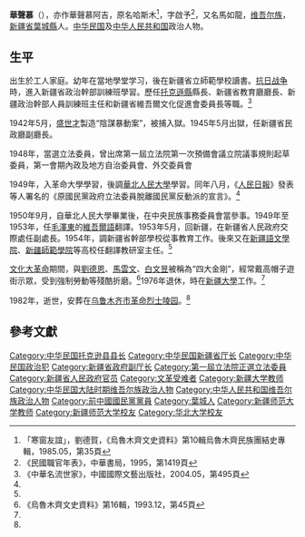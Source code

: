 {{Infobox Officeholder
|姓名=華聲慕
|圖像=File:華聲慕.jpg
|圖像大小=200px
|圖像說明=  
| 字       = 
| 號       = 
| 別名     = 
| 出生名   = 
| 出生日期 = 1909年7月18日
| 出生地點 = 
| 逝世日期 = 1982年5月20日
| 逝世地點 = 
| 死因     = 
| 墓地     = 
| 墓地座標 = 
| 籍貫     = 
| 國籍     = 
| 公民權   = 
| 政黨     = 
| 其他政黨 = 
| 身高     = 
| 配偶     = 
| 伴侶     = 
| 兒女     = 
| 父母     = 
| 親屬     = 
| 居住地   = 
| 學歷     = 迪化師範畢業
| 母校     = 
| 職業     = 
| 專業     = 
| 知名原因 = 
| 著作     = 
| 宗教信仰 = 
| 獲獎     = 
| 簽名     = 
| 腳註     = 
| past     = 
* 蒙藏委員會處長<ref>「俞濟時呈蔣中正第一屆軍人立法委員名冊及其軍校期別暨軍調局當選立委同志簡歷冊」。蔣中正總統文物全宗登錄號：002000000945A</ref>
* 立法委員
* 教育民政兩廳廳長
}}
'''華聲慕'''（{{bd|1909年|7月18日|1982年|5月20日|catIdx=華}}），亦作華聲慕阿吉，原名哈斯木<ref name="">「寒窗友誼」，劉德賀，《烏魯木齊文史資料》第10輯烏魯木齊民族團結史專輯，1985.05，第35頁</ref>，字啟予<ref>《民國職官年表》，中華書局，1995，第1419頁</ref>，又名馬如龍，[[维吾尔族|维吾尔族]]，[[新疆|新疆省]][[葉城縣|葉城縣]]人。[[中华民国|中华民国]]及[[中华人民共和国|中华人民共和国]]政治人物。

==生平==
出生於工人家庭。幼年在當地學堂学习，後在新疆省立師範學校讀書。[[抗日战争|抗日战争]]時，進入新疆省政治幹部訓練班學習。歷任[[托克遜縣|托克遜縣]]縣長、新疆省教育廳廳長、新疆政治幹部人員訓練班主任和新疆省維吾爾文化促進會委員長等職。<ref name=dai>《中華名流世家》，中國國際文藝出版社，2004.05，第495頁</ref> 

1942年5月，[[盛世才|盛世才]]製造“陰謀暴動案”，被捕入獄。1945年5月出獄，任新疆省民政廳副廳長。

1948年，當選立法委員，曾出席第一屆立法院第一次預備會議立院議事規則起草委員，第一會期內政及地方自治委員會、外交委員會 

1949年，入革命大學學習，後調[[華北人民大學|華北人民大學]]學習。同年八月，《[[人民日報|人民日報]]》發表等人署名的《原國民黨政府立法委員脫離國民黨反動派的宣言》。<ref name=dai/>

1950年9月，自華北人民大學畢業後，在中央民族事務委員會當參事。1949年至1953年，任[[毛澤東|毛澤東]]的[[維吾爾語|維吾爾語]]翻譯。1953年5月，回新疆，在新疆省人民政府交際處任副處長。1954年，調新疆省幹部學校從事教育工作。後來又在[[新疆語文學院|新疆語文學院]]、[[新疆師範學院|新疆師範學院]]等高校任翻譯教研室主任。<ref name=dai/>

[[文化大革命|文化大革命]]期間，與[[劉德恩|劉德恩]]、[[馬雲文|馬雲文]]、[[白文昱|白文昱]]被稱為“四大金剛”，經常戴高帽子遊街示眾，受到強制勞動等殘酷折磨。<ref>《烏魯木齊文史資料》第16輯，1993.12，第45頁</ref>1976年退休，時在[[新疆大學|新疆大學]]工作。<ref name=dai/>

1982年，逝世，安葬在[[乌鲁木齐市革命烈士陵园|乌鲁木齐市革命烈士陵园]]。<ref name=dai/>

== 參考文獻 ==
{{reflist}}
{{第4屆中華民國訓政時期立法委員名單}}
{{中華民國第一屆立法委員}}
{{1949年聲明脫離國民黨政治人物名單}}
[[Category:中华民国托克逊县县长|Category:中华民国托克逊县县长]]
[[Category:中华民国新疆省厅长|Category:中华民国新疆省厅长]]
[[Category:中华民国政治犯|Category:中华民国政治犯]]
[[Category:新疆省政府副厅长|Category:新疆省政府副厅长]]
[[Category:第一屆立法院正選立法委員|Category:第一屆立法院正選立法委員]]
[[Category:新疆省人民政府官员|Category:新疆省人民政府官员]]
[[Category:文革受难者|Category:文革受难者]]
[[Category:新疆大学教师|Category:新疆大学教师]]
[[Category:中华民国大陆时期维吾尔族政治人物|Category:中华民国大陆时期维吾尔族政治人物]]
[[Category:中华人民共和国维吾尔族政治人物|Category:中华人民共和国维吾尔族政治人物]]
[[Category:前中國國民黨黨員|Category:前中國國民黨黨員]]
[[Category:葉城人|Category:葉城人]]
[[Category:新疆师范大学教师|Category:新疆师范大学教师]]
[[Category:新疆师范大学校友|Category:新疆师范大学校友]]
[[Category:华北大学校友|Category:华北大学校友]]